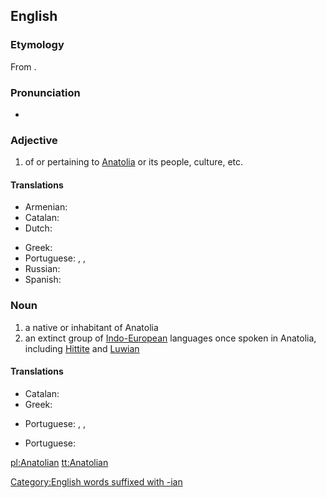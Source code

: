 ==English==
{{wikipedia}}

===Etymology===
From {{suffix|Anatolia|an|lang=en}}.

===Pronunciation===
* {{a|UK}} {{IPA|/anəˈtəʊlɪən/|lang=en}}

===Adjective===
{{en-adj|-}}

# of or pertaining to [[Anatolia]] or its people, culture, etc.

====Translations====
{{trans-top|of or pertaining to Anatolia or its people, culture, etc.}}
* Armenian: {{t|hy|անատոլիական|sc=Armn}}
* Catalan: {{t|ca|anatòlic}}
* Dutch: {{t|nl|Anatolisch}}
{{trans-mid}}
* Greek: {{t+|el|Ανατολίτης|m|sc=Grek}}
* Portuguese: {{t+|pt|anatólio}}, {{t+|pt|anatólico}}, {{t+|pt|anatoliano}}
* Russian: {{t+|ru|анатоли́йски́й}}
* Spanish: {{t+|es|anatolio}}
{{trans-bottom}}

===Noun===
{{en-noun}}

# a native or inhabitant of Anatolia
# an extinct group of [[Indo-European]] languages once spoken in Anatolia, including [[Hittite]] and [[Luwian]]

====Translations====
{{trans-top|native or inhabitant of Anatolia}}
* Catalan: {{t|ca|anatòlic|m}}
* Greek: {{t+|el|Ανατολίτης|m}}
{{trans-mid}}
* Portuguese: {{t+|pt|anatólio|m}}, {{t+|pt|anatólico|m}}, {{t+|pt|anatoliano|m}}
{{trans-bottom}}

{{trans-top|group of languages}}
{{trans-mid}}
* Portuguese: {{t+|pt|anatólico|m}}
{{trans-bottom}}

[[Category:English words suffixed with -ian]]

[[pl:Anatolian]]
[[tt:Anatolian]]